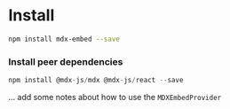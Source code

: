 
<Meta title="Install" />

# Install

```sh
npm install mdx-embed --save
```

### Install peer dependencies

```js
npm install @mdx-js/mdx @mdx-js/react --save
```

... add some notes about how to use the `MDXEmbedProvider`
